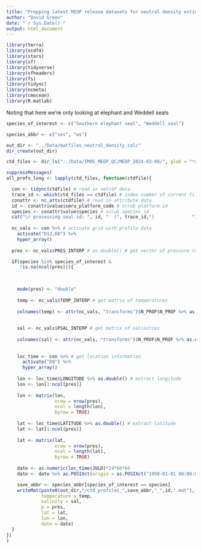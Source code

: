 ```yaml
---
title: "Prepping latest MEOP release datasets for neutral density estimation"
author: "David Green"
date: "`r Sys.Date()`"
output: html_document
---
```


```r
library(terra)
library(ncdf4)
library(stars)
library(sf)
library(tidyverse)
library(sfheaders)
library(fs)
library(tidync)
library(ncmeta)
library(cmocean)
library(R.matlab)
```

Noting that here we're only looking at elephant and Weddell seals
```r

species_of_interest <- c("Southern elephant seal", "Weddell seal")

species_abbr <- c("ses", "ws")

out_dir <- "../Data/matfiles_neutral_density_calc"
dir_create(out_dir)
```

```r

ctd_files <- dir_ls("../Data/IMOS_MEOP_QC/MEOP_2024-03-08/", glob = "*all_prof.nc", recurse = TRUE)

suppressMessages(
all_profs_long <- lapply(ctd_files, function(ctdfile){

  con <- tidync(ctdfile) # read in netcdf data
  trace_id <- which(ctd_files == ctdfile) # index number of current file (for troubleshooting)
  conattr <- nc_atts(ctdfile) # read in attribute data
  id <- conattr$value$smru_platform_code # scrub platform id
  species <- conattr$value$species # scrub species id
  cat("\r processing seal id: ", id, "  (", trace_id,")              ")
  
  nc_vals <- con %>% # activate grid with profile data
    activate("D12,D8") %>%
    hyper_array()
    
  pres <- nc_vals$PRES_INTERP # as.double() # get vector of pressure (depths)

  if(species %in% species_of_interest &
     !is.na(ncol(pres))){
  

    
    mode(pres) <- "double"
    
    temp <- nc_vals$TEMP_INTERP # get matrix of temperatures
    
    colnames(temp) <- attr(nc_vals, "transforms")$N_PROF$N_PROF %>% as.character()
  
  
    sal <- nc_vals$PSAL_INTERP # get matrix of salinities
    
    colnames(sal) <- attr(nc_vals, "transforms")$N_PROF$N_PROF %>% as.character()
    
    
    loc_time <- con %>% # get location information
      activate("D8") %>% 
      hyper_array()
    
    lon <- loc_time$LONGITUDE %>% as.double() # extract longitude
    lon <- lon[1:ncol(pres)]
    
    lon <- matrix(lon, 
                  nrow = nrow(pres),
                  ncol = length(lon),
                  byrow = TRUE)
    
    lat <- loc_time$LATITUDE %>% as.double() # extract latitude
    lat <- lat[1:ncol(pres)]
    
    lat <- matrix(lat, 
                  nrow = nrow(pres),
                  ncol = length(lat),
                  byrow = TRUE)
  
    date <- as.numeric(loc_time$JULD)*24*60*60 
    date <- date %>% as.POSIXct(origin = as.POSIXct("1950-01-01 00:00:00", tz = "UTC"), tz = "UTC")

    save_abbr <- species_abbr[species_of_interest == species]
    writeMat(paste0(out_dir,"/ctd_profiles_",save_abbr,"_",id,".mat"), 
             temperature = temp, 
             salinity = sal, 
             p = pres, 
             lat = lat, 
             lon = lon,
             date = date)
  }
})
)

```
